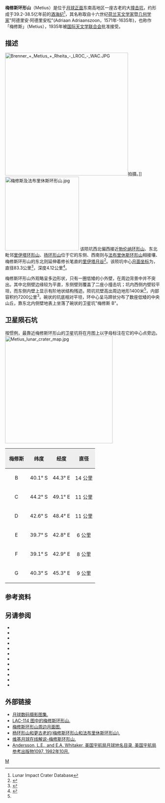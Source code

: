 {{lunar crater data|
 image=Normal Metius LO-IV-071H LTVT.jpg|240px|
 caption=月球轨道器4号拍摄的图像|
 latitude=40.42|
 N_or_S=S|
 longitude=43.37|
 E_or_W=E|
 diameter=83.3公里|
 depth=4.12公里|
 colong=317|
 eponym=阿德里安·阿德里安松}}
'''梅修斯环形山'''（Metius）是位于[[月球正面|月球正面]]东南高地区一座古老的大[[撞击坑|撞击坑]]，约形成于39.2-38.5亿年前的[[酒海纪|酒海纪]]<ref name=LICD>Lunar Impact Crater Database</ref>，其名称取自十六世纪[[荷兰|荷兰]][[天文学家|天文学家]]暨[[几何学|几何学家]]"阿德里安·阿德里安松"(Adriaan Adriaanszoon，1571年-1635年)，也称作「梅修斯」（Metius），1935年被[[国际天文学联合会|国际天文学联合会]]批准接受。

==描述==
[[Image:Brenner_+_Metius_+_Rheita_-_LROC_-_WAC.JPG|400px]]拍摄。]]
[[Image:梅修斯及法布里休斯环形山.jpg|240px]]
该陨坑西北偏西接近[[勃伦纳环形山|勃伦纳环形山]]、东北毗邻[[里伊塔陨石坑|里伊塔环形山]]、[[扬环形山|扬环形山]]位于它的东侧、西南则与[[法布里休斯环形山|法布里休斯环形山]]相接壤、梅修斯环形山的东北则延伸着修长笔直的[[里伊塔月谷|里伊塔月谷]]<ref>{{Cite web |url=http://planetarynames.wr.usgs.gov/images/Lunar/lac_114_lo.pdf |title=Crater Metius on LAC-114 map. |accessdate=2016-10-10 |archive-date=2013-02-20 |archive-url=https://web.archive.org/web/20130220212123/http://planetarynames.wr.usgs.gov/images/Lunar/lac_114_lo.pdf |dead-url=no }}</ref>。该陨坑中心[[月面坐标|月面坐标]]为{{Coord|40.42|S|43.37|E|globe:Moon|nogoogle=1|noosm=1|display=title,inline}}，直径83.3公里<ref name="IAU">{{Cite web |url=http://planetarynames.wr.usgs.gov/Feature/3873 |title=Directory of the International Astronomical Union |access-date=2016-10-10 |archive-date=2020-03-21 |archive-url=https://web.archive.org/web/20200321081855/https://planetarynames.wr.usgs.gov/Feature/3873 |dead-url=no }}</ref>，深度4.12公里<ref>{{Cite web |url=http://fisherka.csolutionshosting.net/astronote/plan/craterdepth/html/CraterDepthFeatureNameWestfall.html |title=John E. Westfall's Atlas of the Lunar Terminator, Cambridge Univ. Press (2000) |accessdate=2016-10-10 |archive-date=2014-12-18 |archive-url=https://archive.today/20141218234310/http://fisherka.csolutionshosting.net/astronote/plan/craterdepth/html/CraterDepthFeatureNameWestfall.html |dead-url=yes }}</ref>。

梅修斯环形山外观略呈多边形状，只有一圈低矮的小外壁，在周边背景中并不突出。其中北侧壁边缘较为平直，东侧壁则覆盖了二座小撞击坑；坑内西侧内壁较平坦，而东侧内壁上显示有阶地状结构残迹。陨坑坑壁高出周边地形1400米<ref name="LICD"/>，内部容积约7200公里<sup>3</sup>。碗状的坑底相对平坦，环中心呈马蹄状分布了数座低矮的中央山丘，靠东北内侧壁地表上坐落了碗状的卫星坑"梅修斯 B"。

==卫星陨石坑==
按惯例，最靠近梅修斯环形山的卫星坑将在月图上以字母标注在它的中心点旁边。
[[Image:Metius_lunar_crater_map.jpg|350px]]

{| class="wikitable"
!width="25%" style="background:#eeeeee;" |梅修斯
!width="25%" style="background:#eeeeee;" |纬度
!width="25%" style="background:#eeeeee;" |经度
!width="25%" style="background:#eeeeee;" |直径
|-
|align="center"|B
|align="center"|40.1° S
|align="center"|44.3° E
|align="center"|14 公里
|-
|align="center"|C
|align="center"|44.2° S
|align="center"|49.1° E
|align="center"|11 公里
|-
|align="center"|D
|align="center"|42.6° S
|align="center"|48.4° E
|align="center"|11 公里
|-
|align="center"|E
|align="center"|39.7° S
|align="center"|42.8° E
|align="center"|6 公里
|-
|align="center"|F
|align="center"|39.1° S
|align="center"|42.9° E
|align="center"|8 公里
|-
|align="center"|G
|align="center"|40.3° S
|align="center"|45.3° E
|align="center"|9 公里
|}{{clear}}
==参考资料==
{{Reflist}}

==另请参阅==
{{refbegin}}
* {{cite book
  | last1 = Andersson
  | first1 = L. E.
  | last2 = Whitaker
  | first2 = E. A.
  | authorlink2 = Ewen Whitaker
  | date = 1982
  | title = [[NASA|NASA]] Catalogue of Lunar Nomenclature
  | publisher = NASA RP-1097
  | ref = harv
  }}
* {{cite web
  | last = Blue
  | first = Jennifer
  | date = July 25, 2007
  | title = Gazetteer of Planetary Nomenclature
  | publisher = [[United_States_Geological_Survey|USGS]]
  | url = http://planetarynames.wr.usgs.gov/
  | accessdate = 2007-08-05
  | ref = harv
  | archive-date = 2012-04-08
  | archive-url = https://www.webcitation.org/66mXDr4G9?url=http://planetarynames.wr.usgs.gov/
  | dead-url = no
  }}
* {{cite book
  | last1 = Bussey
  | first1 = B.
  | authorlink1 = Ben Bussey
  | last2 = Spudis
  | first2 = P.
  | authorlink2 = Paul Spudis
  | date = 2004
  | title = The Clementine Atlas of the Moon
  | publisher = Cambridge University Press
  | location = New York
  | isbn = 978-0-521-81528-4
  | ref = harv
  }}
* {{cite book
  | last1 = Cocks
  | first1 = Elijah E.
  | last2 = Cocks
  | first2 = Josiah C.
  | date = 1995
  | title = Who's Who on the Moon: A Biographical Dictionary of Lunar Nomenclature
  | url = https://archive.org/details/isbn_9780936389271
  | publisher = Tudor Publishers
  | isbn = 978-0-936389-27-1
  | ref = harv
  }}
* {{cite web
  | last = McDowell
  | first = Jonathan
  | date = July 15, 2007
  | url = http://host.planet4589.org/astro/lunar/
  | title = Lunar Nomenclature
  | publisher = Jonathan's Space Report
  | accessdate = 2007-10-24
  | ref = harv
  | archive-date = 2012-05-26
  | archive-url = https://www.webcitation.org/67wcYNfK3?url=http://host.planet4589.org/astro/lunar/
  | dead-url = no
  }}
* {{cite journal| last1 = Menzel| first1 = D. H.| last2 = Minnaert| first2 = M.| last3 = Levin| first3 = B.| last4 = Dollfus| first4 = A.| last5 = Bell| first5 = B.| title = Report on Lunar Nomenclature by the Working Group of Commission 17 of the IAU| doi = 10.1007/BF00171763| journal = Space Science Reviews| volume = 12| issue = 2| pages = 136–186| date = 1971| bibcode = 1971SSRv...12..136M| ref = harv}}
* {{cite book
  | first = Patrick
  | last = Moore
  | authorlink = Patrick Moore
  | date = 2001
  | title = On the Moon
  | url = https://archive.org/details/patrickmooreonmo00patr
  | publisher = Sterling Publishing Co.
  | isbn = 978-0-304-35469-6
  | ref = harv
  }}
* {{cite book
  | first = Fred W.
  | last = Price
  | date = 1988
  | title = The Moon Observer's Handbook
  | publisher = Cambridge University Press
  | isbn = 978-0-521-33500-3
  | ref = harv
  }}
* {{cite book
  | last = Rükl
  | first = Antonín
  | authorlink = Antonín Rükl
  | date = 1990
  | title = Atlas of the Moon
  | publisher = Kalmbach Books
  | isbn = 978-0-913135-17-4
  | ref = harv
  }}
* {{cite book
  | last = Webb
  | first = Rev. T. W.
  | authorlink = Thomas William Webb
  | date = 1962
  | title = Celestial Objects for Common Telescopes
  | url = https://archive.org/details/celestialobjects00webb
  | edition = 6th revised
  | publisher = Dover
  | isbn = 978-0-486-20917-3
  | ref = harv
  }}
* {{cite book
  | first = Ewen A.
  | last = Whitaker
  | authorlink = Ewen Whitaker
  | date = 1999
  | title = Mapping and Naming the Moon
  | publisher = Cambridge University Press
  | isbn = 978-0-521-62248-6
  | ref = harv
  }}
* {{cite book
  | first = Peter T.
  | last = Wlasuk
  | date = 2000
  | title = Observing the Moon
  | publisher = Springer
  | isbn = 978-1-85233-193-1
  | ref = harv
 }}
{{refend}}

==外部链接==
*[http://www.lpi.usra.edu/resources/lunar_orbiter/bin/srch_nam.shtml?Metius%7C0 月球数码摄影图集.] {{Wayback|url=http://www.lpi.usra.edu/resources/lunar_orbiter/bin/srch_nam.shtml?Metius%7C0 |date=20170322203225 }}
*[http://www.lpi.usra.edu/resources/mapcatalog/LAC/lac114/ LAC-114 图中的梅修斯环形山.] {{Wayback|url=http://www.lpi.usra.edu/resources/mapcatalog/LAC/lac114/ |date=20160530124151 }}
*[http://www.lpi.usra.edu/resources/mapcatalog/usgs/I694/ 梅修斯环形山周边月面图.] {{Wayback|url=http://www.lpi.usra.edu/resources/mapcatalog/usgs/I694/ |date=20160304074101 }}
*[http://lpod.wikispaces.com/April+2%2C+2014 杨环形山和更古老的(梅修斯环形山和法布里休斯环形山).]
*[http://the-moon.wikispaces.com/Metius 维基月球在线解说-梅修斯环形山.] {{Wayback|url=http://the-moon.wikispaces.com/Metius |date=20180507181758 }}
*[http://planet4589.org/astro/lunar/RP-1097.pdf Andersson, L.E., and E.A. Whitaker, 美国宇航局月球地名目录, 美国宇航局参考出版物1097, 1982年10月.] {{Wayback|url=http://planet4589.org/astro/lunar/RP-1097.pdf |date=20141006125838 }}

[[Category:月球环形山|M]]
{{月球環形山 (L-N)}}